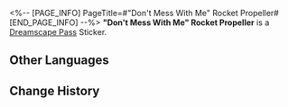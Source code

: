 <%-- [PAGE_INFO]
PageTitle=#"Don't Mess With Me" Rocket Propeller#
[END_PAGE_INFO] --%>
{{Stub|Location information}}
{{Item Infobox
|id          = 223257
|image       = Dreamscape Pass Sticker Don't Mess With Me Rocket Propeller.png
|type        = Dreamscape Pass Sticker
|invCategory = 
|rarity      = 4
|effect      = Digital stickers that can be used to decorate the pages of the Dreamtour Handbook. They come in many different styles.
|description = 
}}
{{Description|..., ...! ..., ..., ...? ...!!}}
'''"Don't Mess With Me" Rocket Propeller''' is a [[Dreamscape Pass]] Sticker.

==Other Languages==
{{Other Languages
|en   = "Don't Mess With Me" Rocket Propeller
|zhs  = 「别惹我」火箭筒
|zht  = 「別惹我」火箭筒
|ja   = 「邪魔しないで」ロケラン
|ko   = 「날 건드리지 마」 로켓 발사기
|es   = Lanzacohetes "No te metas conmigo"
|fr   = Moteur-fusée « Ne viens pas me chauffer »
|ru   = Гранатомёт «Не связывайся со мной»
|th   = เครื่องยิงจรวด "อย่ามาซ่ากับฉัน"
|vi   = Ống Phóng Hỏa Tiễn "Đừng Chọc Tôi"
|de   = Raketenwerfer „Leg dich nicht mit mir an.“
|id   = Bazoka "Jangan Macam-Macam Denganku"
|pt   = Propulsor à Jato "Não Mexe Comigo"
}}

==Change History==
{{Change History|2.0}}